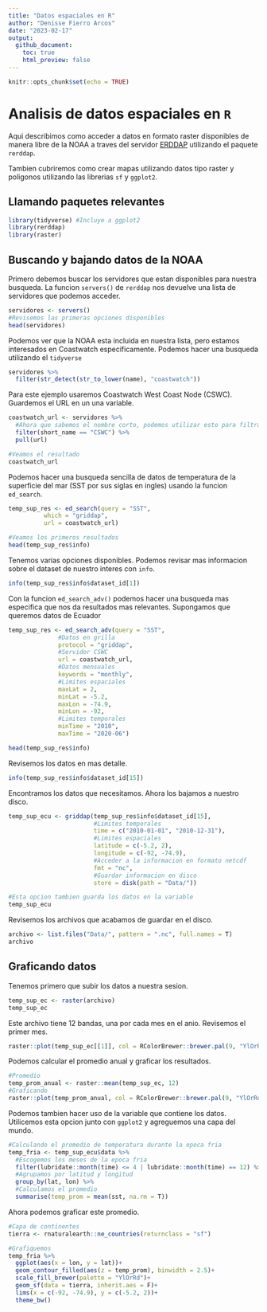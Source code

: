 ```yaml
---
title: "Datos espaciales en R"
author: "Denisse Fierro Arcos"
date: "2023-02-17"
output: 
  github_document:
    toc: true
    html_preview: false
---
```


```r
knitr::opts_chunk$set(echo = TRUE)
```

# Analisis de datos espaciales en `R`

Aqui describimos como acceder a datos en formato raster disponibles de manera libre de la NOAA a traves del servidor [ERDDAP](https://coastwatch.pfeg.noaa.gov/erddap/index.html) utilizando el paquete `rerddap`.

Tambien cubriremos como crear mapas utilizando datos tipo raster y poligonos utilizando las librerias `sf` y `ggplot2`.


## Llamando paquetes relevantes
```r
library(tidyverse) #Incluye a ggplot2
library(rerddap)
library(raster)
```

## Buscando y bajando datos de la NOAA
Primero debemos buscar los servidores que estan disponibles para nuestra busqueda. La funcion `servers()` de `rerddap` nos devuelve una lista de servidores que podemos acceder.

```r
servidores <- servers()
#Revisemos las primeras opciones disponibles
head(servidores)
```
Podemos ver que la NOAA esta incluida en nuestra lista, pero estamos interesados en Coastwatch especificamente. Podemos hacer una busqueda utilizando el `tidyverse` 

```r
servidores %>%
  filter(str_detect(str_to_lower(name), "coastwatch"))
```

Para este ejemplo usaremos Coastwatch West Coast Node (CSWC). Guardemos el URL en un una variable.

```r
coastwatch_url <- servidores %>% 
  #Ahora que sabemos el nombre corto, podemos utilizar esto para filtrar los servidores
  filter(short_name == "CSWC") %>% 
  pull(url)

#Veamos el resultado
coastwatch_url
```

Podemos hacer una busqueda sencilla de datos de temperatura de la superficie del mar (SST por sus siglas en ingles) usando la funcion `ed_search`.

```r
temp_sup_res <- ed_search(query = "SST", 
          which = "griddap",
          url = coastwatch_url)

#Veamos los primeros resultados
head(temp_sup_res$info)
```
Tenemos varias opciones disponibles. Podemos revisar mas informacion sobre el dataset de nuestro interes con `info`.
```r
info(temp_sup_res$info$dataset_id[1])
```

Con la funcion `ed_search_adv()` podemos hacer una busqueda mas especifica que nos da resultados mas relevantes. Supongamos que queremos datos de Ecuador
```r
temp_sup_res <- ed_search_adv(query = "SST",
              #Datos en grilla
              protocol = "griddap",
              #Servidor CSWC
              url = coastwatch_url,
              #Datos mensuales
              keywords = "monthly",
              #Limites espaciales
              maxLat = 2,
              minLat = -5.2,
              maxLon = -74.9,
              minLon = -92,
              #Limites temporales
              minTime = "2010",
              maxTime = "2020-06")

head(temp_sup_res$info)
```
Revisemos los datos en mas detalle.
```r
info(temp_sup_res$info$dataset_id[15])
```

Encontramos los datos que necesitamos. Ahora los bajamos a nuestro disco.
```r
temp_sup_ecu <- griddap(temp_sup_res$info$dataset_id[15],
                        #Limites temporales
                        time = c("2010-01-01", "2010-12-31"),
                        #Limites espaciales
                        latitude = c(-5.2, 2),
                        longitude = c(-92, -74.9),
                        #Acceder a la informacion en formato netcdf
                        fmt = "nc",
                        #Guardar informacion en disco
                        store = disk(path = "Data/"))

#Esta opcion tambien guarda los datos en la variable
temp_sup_ecu
```

Revisemos los archivos que acabamos de guardar en el disco.
```r
archivo <- list.files("Data/", pattern = ".nc", full.names = T)
archivo
```

## Graficando datos
Tenemos primero que subir los datos a nuestra sesion.

```r
temp_sup_ec <- raster(archivo)
temp_sup_ec
```

Este archivo tiene 12 bandas, una por cada mes en el anio. Revisemos el primer mes.

```r
raster::plot(temp_sup_ec[[1]], col = RColorBrewer::brewer.pal(9, "YlOrRd"))
```
Podemos calcular el promedio anual y graficar los resultados.
```r
#Promedio
temp_prom_anual <- raster::mean(temp_sup_ec, 12)
#Graficando
raster::plot(temp_prom_anual, col = RColorBrewer::brewer.pal(9, "YlOrRd"))
```
Podemos tambien hacer uso de la variable que contiene los datos. Utilicemos esta opcion junto con `ggplot2` y agreguemos una capa del mundo.

```r
#Calculando el promedio de temperatura durante la epoca fria
temp_fria <- temp_sup_ecu$data %>% 
  #Escogemos los meses de la epoca fria
  filter(lubridate::month(time) <= 4 | lubridate::month(time) == 12) %>% 
  #Agrupamos por latitud y longitud
  group_by(lat, lon) %>% 
  #Calculamos el promedio
  summarise(temp_prom = mean(sst, na.rm = T))
```

Ahora podemos graficar este promedio.

```r
#Capa de continentes
tierra <- rnaturalearth::ne_countries(returnclass = "sf")

#Grafiquemos
temp_fria %>% 
  ggplot(aes(x = lon, y = lat))+
  geom_contour_filled(aes(z = temp_prom), binwidth = 2.5)+
  scale_fill_brewer(palette = "YlOrRd")+
  geom_sf(data = tierra, inherit.aes = F)+
  lims(x = c(-92, -74.9), y = c(-5.2, 2))+
  theme_bw()
```

